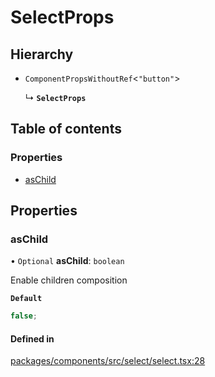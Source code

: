 # SelectProps

## Hierarchy

- `ComponentPropsWithoutRef`\<`"button"`\>

  ↳ **`SelectProps`**

## Table of contents

### Properties

- [asChild](props.md#aschild)

## Properties

### asChild

• `Optional` **asChild**: `boolean`

Enable children composition

**`Default`**

```ts
false;
```

#### Defined in

[packages/components/src/select/select.tsx:28](https://github.com/vtex/shoreline/blob/9cdfd7505/packages/components/src/select/select.tsx#L28)
